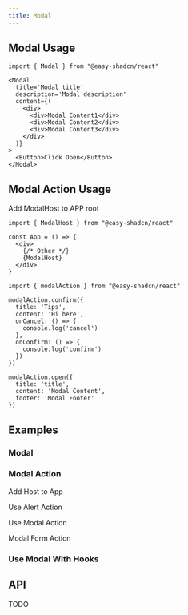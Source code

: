 ```yaml
---
title: Modal
---
```


## Modal Usage

```tsx
import { Modal } from "@easy-shadcn/react"

<Modal
  title='Modal title'
  description='Modal description'
  content={(
    <div>
      <div>Modal Content1</div>
      <div>Modal Content2</div>
      <div>Modal Content3</div>
    </div>
  )}
>
  <Button>Click Open</Button>
</Modal>
```

## Modal Action Usage

Add ModalHost to APP root

```tsx
import { ModalHost } from "@easy-shadcn/react"

const App = () => {
  <div>
    {/* Other */}
    {ModalHost}
  </div>
}
```

```tsx
import { modalAction } from "@easy-shadcn/react"

modalAction.confirm({
  title: 'Tips',
  content: 'Hi here',
  onCancel: () => {
    console.log('cancel')
  },
  onConfirm: () => {
    console.log('confirm')
  })
})

modalAction.open({
  title: 'title',
  content: 'Modal Content',
  footer: 'Modal Footer'
})
```

## Examples

### Modal

<ExamplePreview name="modal-demo" />

### Modal Action

Add Host to App

<ExamplePreview name="modal-host" />

Use Alert Action

<ExamplePreview name="alert-modal-action" />

Use Modal Action

<ExamplePreview name="modal-action" />

Modal Form Action

<ExamplePreview name="modal-form-action" />

### Use Modal With Hooks

<ExamplePreview name="modal-hooks-demo" />

## API

TODO
